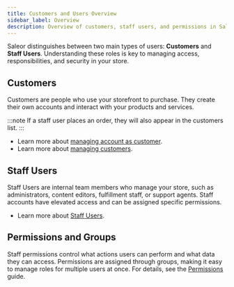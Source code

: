 ```yaml
---
title: Customers and Users Overview
sidebar_label: Overview
description: Overview of customers, staff users, and permissions in Saleor.
---
```


Saleor distinguishes between two main types of users: **Customers** and **Staff Users**. 
Understanding these roles is key to managing access, responsibilities, and security in your store.

## Customers
Customers are people who use your storefront to purchase. They create their own accounts and interact with your products and services. 

:::note
If a staff user places an order, they will also appear in the customers list.
:::

- Learn more about [managing account as customer](/developer/users/customer-account.mdx).
- Learn more about [managing customers](developer/users/customer-management.mdx).

## Staff Users
Staff Users are internal team members who manage your store, such as administrators, content editors, fulfillment staff, or support agents. 
Staff accounts have elevated access and can be assigned specific permissions.

- Learn more about [Staff Users](./staff-users.mdx).

## Permissions and Groups
Staff permissions control what actions users can perform and what data they can access. 
Permissions are assigned through groups, making it easy to manage roles for multiple users at once. 
For details, see the [Permissions](/developer/permissions.mdx) guide.

